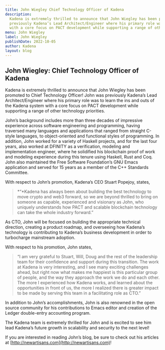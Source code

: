 ```yaml
---
title: John Wiegley Chief Technology Officer of Kadena
description:
  Kadena is extremely thrilled to announce that John Wiegley has been promoted to Chief Technology Officer! John was
  previously Kadena’s Lead Architect/Engineer where his primary role was to learn the ins and outs of the Kadena system
  with a core focus on PACT development while supporting a range of other technology priorities.
menu: John Wiegley
label: John Wiegley
publishDate: 2022-10-05
author: Kadena
layout: blog
---
```


## John Wiegley: Chief Technology Officer of Kadena

Kadena is extremely thrilled to announce that John Wiegley has been promoted to Chief Technology Officer! John was
previously Kadena’s Lead Architect/Engineer where his primary role was to learn the ins and outs of the Kadena system
with a core focus on PACT development while supporting a range of other technology priorities.

John’s background includes more than three decades of impressive experience across software engineering and programming,
having traversed many languages and applications that ranged from straight C-style languages, to object-oriented and
functional styles of programming. In addition, John worked for a variety of Haskell projects, and for the last four
years, also worked at DFINITY as a verification, modeling and implementation engineer, where he solidified his
blockchain proof of work and modeling experience during this tenure using Haskell, Rust and Coq. John also maintained
the Free Software Foundation’s GNU Emacs application and served for 15 years as a member of the C++ Standards Committee.

With respect to John’s promotion, Kadena’s CEO Stuart Popejoy, states,

> *“*Kadena has always been about building the best technology to move crypto and web3 forward, so we are beyond
> thrilled to bring on someone as capable, experienced and visionary as John, who uniquely understands how PACT and
> scalable blockchain technology can take the whole industry forward.”

As CTO, John will be focused on building the appropriate technical direction, creating a product roadmap, and overseeing
how Kadena’s technology is contributing to Kadena’s business development in order to turbocharge mainstream adoption.

With respect to his promotion, John states,

> “I am very grateful to Stuart, Will, Doug and the rest of the leadership team for their confidence and support during
> this transition. The work at Kadena is very interesting, and I see many exciting challenges ahead, but right now what
> makes me happiest is this particular group of people, and the way they approach the work we do and each other. The
> more I experienced how Kadena works, and learned about the opportunities in front of us, the more I realized there is
> greater impact to be made by serving this team in a facilitating role as CTO.”

In addition to John’s accomplishments, John is also renowned in the open source community for his contributions to Emacs
editor and creation of the Ledger double-entry accounting program.

The Kadena team is extremely thrilled for John and is excited to see him lead Kadena’s future growth in scalability and
security to the next level!

If you are interested in reading John’s blog, be sure to check out his articles at
[http://newartisans.com](http://newartisans.com)!
